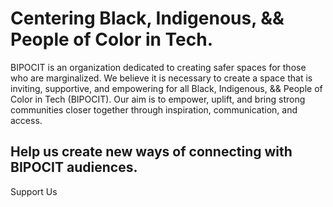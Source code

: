 
# Centering Black, Indigenous, && People of Color in Tech.
BIPOCIT is an organization dedicated to creating safer spaces for those who are marginalized. We believe it is necessary to create a space that is inviting, supportive, and empowering for all Black, Indigenous, && People of Color in Tech (BIPOCIT). Our aim is to empower, uplift, and bring strong communities closer together through inspiration, communication, and access.


## Help us create new ways of connecting with BIPOCIT audiences.
<div className="mt-6">
  <Link to="/support" className="inline-block no-underline text-sm lg:text-md px-4 py-2 leading-none rounded text-purple-100 bg-purple-700 hover:bg-purple-800">Support Us</Link>
</div>
<Image/>
